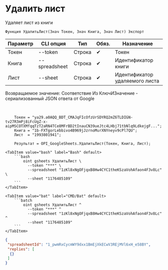 ﻿---
sidebar_position: 2
description: Удалить лист и другие функции для работы с Google Sheets в Открытом пакете интеграций - бесплатной open-source библиотеке интеграций для 1С:Предприятие 8, OneScript и CLI
keywords: [1C, 1С, 1С:Предприятие, 1С:Предприятие 8.3, API, Интеграция, Сервисы, Обмен, OneScript, CLI, Google Sheets]
---


# Удалить лист
 Удаляет лист из книги



`Функция УдалитьЛист(Знач Токен, Знач Книга, Знач Лист) Экспорт`

  | Параметр | CLI опция | Тип | Обяз. | Назначение |
  |-|-|-|-|-|
  | Токен | --token | Строка | &#x2714; | Токен |
  | Книга | --spreadsheet | Строка | &#x2714; | Идентификатор книги |
  | Лист | --sheet | Строка | &#x2714; | Идентификатор удаляемого листа |

  
  Возвращаемое значение:   Соответствие Из КлючИЗначение - сериализованный JSON ответа от Google

<br/>



```bsl title="Пример использования для 1С:Предприятие/OneScript"
    Токен = "ya29.a0AQQ_BDT_CMAJqFIcOfzUrSDYRQ2mZ6TLDIGN-tv27R3mPj8iFcUgZ-x-aipMSCOTXMfqqTzT2aRN4TCe8MFrBD2tInauCN39ueJtc4LHbj71tbNlq9LdkejgF...";
    Книга = "1b-FXTgorLebbivo4B969jJzrnoMurXNYneyv9cPl7QU";
    Лист  = "1993801941";

    Результат = OPI_GoogleSheets.УдалитьЛист(Токен, Книга, Лист);
```
    

 <Tabs>
  
    <TabItem value="bash" label="Bash" default>
        ```bash
            oint gsheets УдалитьЛист \
              --token "***" \
              --spreadsheet "1zKl8xNgOFjqxB8Hw4CYC1theKSzaVohAfaon4F3v8Lc" \
              --sheet "1176485109"
        ```
    </TabItem>
  
    <TabItem value="bat" label="CMD/Bat" default>
        ```batch
            oint gsheets УдалитьЛист ^
              --token "***" ^
              --spreadsheet "1zKl8xNgOFjqxB8Hw4CYC1theKSzaVohAfaon4F3v8Lc" ^
              --sheet "1176485109"
        ```
    </TabItem>
</Tabs>


```json title="Результат"
{
 "spreadsheetId": "1_pwmRxCycmWY9dxx1BmEjXkECwV3REjMVl6xH_e58BY",
 "replies": [
  {}
 ]
}
```
